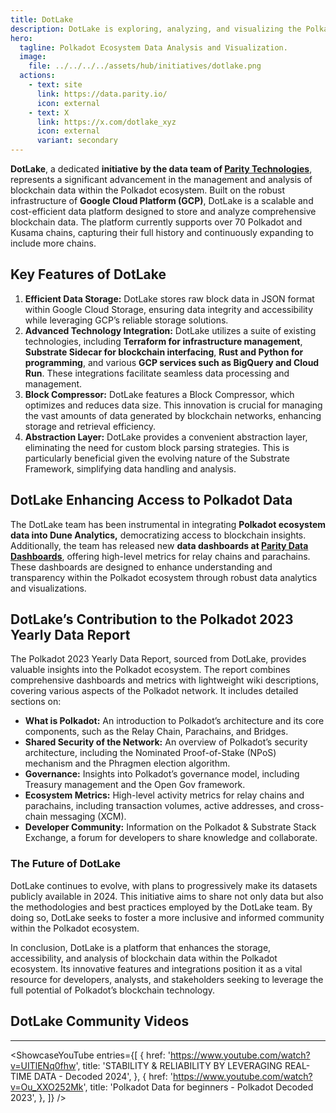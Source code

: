 ```yaml
---
title: DotLake
description: DotLake is exploring, analyzing, and visualizing the Polkadot ecosystem. Providing tools, dashboards, and insights for the community.
hero:
  tagline: Polkadot Ecosystem Data Analysis and Visualization.
  image: 
    file: ../../../../assets/hub/initiatives/dotlake.png
  actions:
    - text: site
      link: https://data.parity.io/
      icon: external
    - text: X
      link: https://x.com/dotlake_xyz
      icon: external
      variant: secondary
---
```



**DotLake**, a dedicated **initiative by the data team of [Parity Technologies](/club/orgs/software/parity-technologies/)**, represents a significant advancement in the management and analysis of blockchain data within the Polkadot ecosystem. Built on the robust infrastructure of **Google Cloud Platform (GCP)**, DotLake is a scalable and cost-efficient data platform designed to store and analyze comprehensive blockchain data. The platform currently supports over 70 Polkadot and Kusama chains, capturing their full history and continuously expanding to include more chains.

## Key Features of DotLake
1. **Efficient Data Storage:** DotLake stores raw block data in JSON format within Google Cloud Storage, ensuring data integrity and accessibility while leveraging GCP’s reliable storage solutions.
2. **Advanced Technology Integration:** DotLake utilizes a suite of existing technologies, including **Terraform for infrastructure management**, **Substrate Sidecar for blockchain interfacing**, **Rust and Python for programming**, and various **GCP services such as BigQuery and Cloud Run**. These integrations facilitate seamless data processing and management.
3. **Block Compressor:** DotLake features a Block Compressor, which optimizes and reduces data size. This innovation is crucial for managing the vast amounts of data generated by blockchain networks, enhancing storage and retrieval efficiency.
4. **Abstraction Layer:** DotLake provides a convenient abstraction layer, eliminating the need for custom block parsing strategies. This is particularly beneficial given the evolving nature of the Substrate Framework, simplifying data handling and analysis.

## DotLake Enhancing Access to Polkadot Data
The DotLake team has been instrumental in integrating **Polkadot ecosystem data into Dune Analytics,** democratizing access to blockchain insights. Additionally, the team has released new **data dashboards at [Parity Data Dashboards](https://dashboards.data.paritytech.io/the-team.html)**, offering high-level metrics for relay chains and parachains. These dashboards are designed to enhance understanding and transparency within the Polkadot ecosystem through robust data analytics and visualizations.

## DotLake’s Contribution to the Polkadot 2023 Yearly Data Report
The Polkadot 2023 Yearly Data Report, sourced from DotLake, provides valuable insights into the Polkadot ecosystem. The report combines comprehensive dashboards and metrics with lightweight wiki descriptions, covering various aspects of the Polkadot network. It includes detailed sections on:
- **What is Polkadot:** An introduction to Polkadot’s architecture and its core components, such as the Relay Chain, Parachains, and Bridges.
- **Shared Security of the Network:** An overview of Polkadot’s security architecture, including the Nominated Proof-of-Stake (NPoS) mechanism and the Phragmen election algorithm.
- **Governance:** Insights into Polkadot’s governance model, including Treasury management and the Open Gov framework.
- **Ecosystem Metrics:** High-level activity metrics for relay chains and parachains, including transaction volumes, active addresses, and cross-chain messaging (XCM).
- **Developer Community:** Information on the Polkadot &amp; Substrate Stack Exchange, a forum for developers to share knowledge and collaborate.

### The Future of DotLake
DotLake continues to evolve, with plans to progressively make its datasets publicly available in 2024. This initiative aims to share not only data but also the methodologies and best practices employed by the DotLake team. By doing so, DotLake seeks to foster a more inclusive and informed community within the Polkadot ecosystem.

In conclusion, DotLake is a platform that enhances the storage, accessibility, and analysis of blockchain data within the Polkadot ecosystem. Its innovative features and integrations position it as a vital resource for developers, analysts, and stakeholders seeking to leverage the full potential of Polkadot’s blockchain technology.

## DotLake Community Videos
----------------
<ShowcaseYouTube
  entries={[
    {
      href: 'https://www.youtube.com/watch?v=UITlENq0fhw',
      title: 'STABILITY & RELIABILITY BY LEVERAGING REAL-TIME DATA - Decoded 2024',
    },
        {
      href: 'https://www.youtube.com/watch?v=Ou_XXO252Mk',
      title: 'Polkadot Data for beginners - Polkadot Decoded 2023',
    },
  ]}
/>
